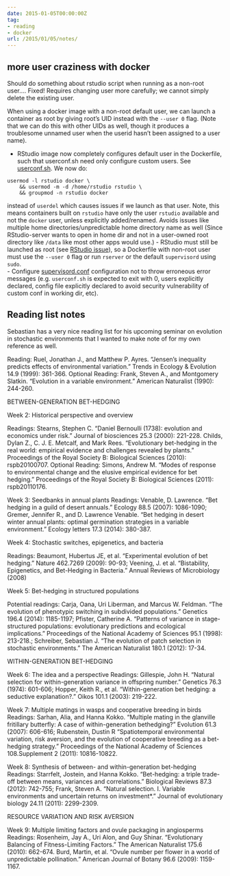 ```yaml
---
date: 2015-01-05T00:00:00Z
tag:
- reading
- docker
url: /2015/01/05/notes/
---
```


## more user craziness with docker 

Should do something about rstudio script when running as a non-root user.... Fixed! Requires changing user more carefully; we cannot simply delete the existing user. 

When using a docker image with a non-root default user, we can launch a container as root by
giving root's UID instead with the `--user 0` flag.  (Note that we can do this with other UIDs
as well, though it produces a troublesome unnamed user when the userid hasn't been assigned
to a user name).

- RStudio image now completely configures default user in the Dockerfile, such that userconf.sh need only configure custom users. See [userconf.sh](https://github.com/rocker-org/rocker/blob/cec3912d3bc40352fc4ca7d7d281db9e25b3dd86/rstudio/userconf.sh). We now do:

```
usermod -l rstudio docker \
	&& usermod -m -d /home/rstudio rstudio \
	&& groupmod -n rstudio docker 
```

instead of `userdel` which causes issues if we launch as that user.  Note, this means containers built on `rstudio` have only the user `rstudio` available and not the `docker` user, unless explicitly added/renamed.  Avoids issues like multiple home directories/unpredictable home directory name as well (Since RStudio-server wants to open in home dir and not in a user-owned root directory like `/data` like most other apps would use.)
- RStudio must still be launched as root (see [RStudio issue](https://support.rstudio.com/hc/communities/public/questions/200661923-Does-Rstudio-have-to-run-as-root-)), so a Dockerfile with non-root user must use the `--user 0` flag or run `rserver` or the default `supervisord` using `sudo`.  
- Configure [supervisord.conf](https://github.com/rocker-org/rocker/blob/cec3912d3bc40352fc4ca7d7d281db9e25b3dd86/rstudio/supervisord.conf) configuration not to throw erroneous error messages (e.g. `userconf.sh` is expected to exit with 0, users explicitly declared, config file explicitly declared to avoid security vulnerability of custom conf in working dir, etc).  



## Reading list notes 

Sebastian has a very nice reading list for his upcoming seminar on evolution in stochastic environments that I wanted to make note of for my own reference as well. 

Reading: Ruel, Jonathan J., and Matthew P. Ayres. "Jensen's inequality predicts effects of environmental variation." Trends in Ecology & Evolution 14.9 (1999): 361-366. Optional Reading: Frank, Steven A., and Montgomery Slatkin. "Evolution in a variable environment." American Naturalist (1990): 244-260.

BETWEEN-GENERATION BET-HEDGING

Week 2: Historical perspective and overview

Readings: Stearns, Stephen C. "Daniel Bernoulli (1738): evolution and economics under risk." Journal of biosciences 25.3 (2000): 221-228.
Childs, Dylan Z., C. J. E. Metcalf, and Mark Rees. "Evolutionary bet-hedging in the real world: empirical evidence and challenges revealed by plants." Proceedings of the Royal Society B: Biological Sciences (2010): rspb20100707. 
Optional Reading: Simons, Andrew M. "Modes of response to environmental change and the elusive empirical evidence for bet hedging." Proceedings of the Royal Society B: Biological Sciences (2011): rspb20110176.

Week 3: Seedbanks in annual plants
Readings: Venable, D. Lawrence. "Bet hedging in a guild of desert annuals." Ecology 88.5 (2007): 1086-1090; Gremer, Jennifer R., and D. Lawrence Venable. "Bet hedging in desert winter annual plants: optimal germination strategies in a variable environment." Ecology letters 17.3 (2014): 380-387.

Week 4: Stochastic switches, epigenetics, and bacteria

Readings: Beaumont, Hubertus JE, et al. "Experimental evolution of bet hedging." Nature 462.7269 (2009): 90-93; Veening, J. et al. "Bistability, Epigenetics, and Bet-Hedging in Bacteria." Annual Reviews of Microbiology (2008)

Week 5: Bet-hedging in structured populations

Potential readings:  Carja, Oana, Uri Liberman, and Marcus W. Feldman. "The evolution of phenotypic switching in subdivided populations." Genetics 196.4 (2014): 1185-1197; Pfister, Catherine A. "Patterns of variance in stage-structured populations: evolutionary predictions and ecological implications." Proceedings of the National Academy of Sciences 95.1 (1998): 213-218.; Schreiber, Sebastian J. "The evolution of patch selection in stochastic environments." The American Naturalist 180.1 (2012): 17-34.

WITHIN-GENERATION BET-HEDGING

Week 6: The idea and a perspective 
Readings:  Gillespie, John H. "Natural selection for within-generation variance in offspring number." Genetics 76.3 (1974): 601-606; Hopper, Keith R., et al. "Within-generation bet hedging: a seductive explanation?." Oikos 101.1 (2003): 219-222.

Week 7: Multiple matings in wasps and cooperative breeding in birds
Readings: Sarhan, Alia, and Hanna Kokko. "Multiple mating in the glanville fritillary butterfly: A case of within-generation bethedging?" Evolution 61.3 (2007): 606-616; Rubenstein, Dustin R "Spatiotemporal environmental variation, risk aversion, and the evolution of cooperative breeding as a bet-hedging strategy." Proceedings of the National Academy of Sciences 108.Supplement 2 (2011): 10816-10822.

Week 8: Synthesis of between- and within-generation bet-hedging
Readings: Starrfelt, Jostein, and Hanna Kokko. "Bet-hedging: a triple trade-off between means, variances and correlations." Biological Reviews 87.3 (2012): 742-755; Frank, Steven A. "Natural selection. I. Variable environments and uncertain returns on investment*." Journal of evolutionary biology 24.11 (2011): 2299-2309.

RESOURCE VARIATION AND RISK AVERSION

Week 9: Multiple limiting factors and ovule packaging in angiosperms
Readings: Rosenheim, Jay A., Uri Alon, and Guy Shinar. "Evolutionary Balancing of Fitness-Limiting Factors." The American Naturalist 175.6 (2010): 662-674. Burd, Martin, et al. "Ovule number per flower in a world of unpredictable pollination." American Journal of Botany 96.6 (2009): 1159-1167.



